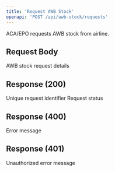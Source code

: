 ```yaml
---
title: 'Request AWB Stock'
openapi: 'POST /api/awb-stock/requests'
---
```


ACA/EPO requests AWB stock from airline.

## Request Body

<ParamField body="requestDetails" type="object">
  AWB stock request details
</ParamField>

## Response (200)

<ParamField status="200" type="object">
  <ParamField name="requestId" type="string">
    Unique request identifier
  </ParamField>
  <ParamField name="status" type="string">
    Request status
  </ParamField>
</ParamField>

## Response (400)

<ParamField status="400" type="object">
  <ParamField name="error" type="string">
    Error message
  </ParamField>
</ParamField>

## Response (401)

<ParamField status="401" type="object">
  <ParamField name="error" type="string">
    Unauthorized error message
  </ParamField>
</ParamField>
